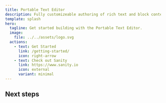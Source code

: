 ```yaml
---
title: Portable Text Editor
description: Fully customizeable authoring of rich text and block content
template: splash
hero:
  tagline: Get started building with the Portable Text Editor.
  image:
    file: ../../assets/logo.svg
  actions:
    - text: Get Started
      link: /getting-started/
      icon: right-arrow
    - text: Check out Sanity
      link: https://www.sanity.io
      icon: external
      variant: minimal
---
```



<PortableTextEditor />

## Next steps

<CardGrid>
  <LinkCard
    title="Portable Text Editor Concepts"
    description="Learn more about the different parts that make up the Portable Text Editor"
    href="/concepts/portabletext/"
  />
  <LinkCard
    title="Customize text rendering"
    description="Customize how content is rendered in the PTE"
    href="/guides/custom-rendering/"
  />
  <LinkCard
    title="Customize the Toolbar"
    description="Change how the editor displays the toolbar"
    href="/guides/customize-toolbar/"
  />
  <LinkCard
    title="Learn about the Behavior API"
    description="Behaviors drive actions in the editor experience"
    href="/concepts/behavior/"
  />
</CardGrid>
